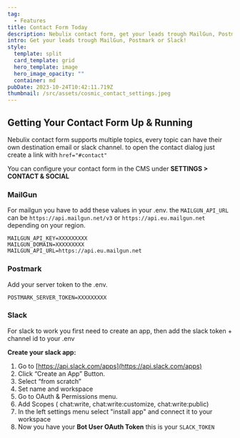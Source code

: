 ```yaml
---
tag:
  - Features
title: Contact Form Today 
description: Nebulix contact form, get your leads trough MailGun, Postmark or Slack!
intro: Get your leads trough MailGun, Postmark or Slack!
style:
  template: split
  card_template: grid
  hero_template: image
  hero_image_opacity: ""
  container: md
pubDate: 2023-10-24T10:42:11.719Z
thumbnail: /src/assets/cosmic_contact_settings.jpeg
---
```


## Getting Your Contact Form Up & Running

Nebulix contact form supports multiple topics, every topic can have their own destination email or slack channel. to open the contact dialog just create a link with `href="#contact"`

You can configure your contact form in the CMS under **SETTINGS > CONTACT & SOCIAL**

### MailGun

For mailgun you have to add these values in your .env. the `MAILGUN_API_URL` can be `https://api.mailgun.net/v3` or `https://api.eu.mailgun.net` depending on your region.

```
MAILGUN_API_KEY=XXXXXXXXX
MAILGUN_DOMAIN=XXXXXXXXX
MAILGUN_API_URL=https://api.eu.mailgun.net
```

### Postmark

Add your server token to the .env.

```
POSTMARK_SERVER_TOKEN=XXXXXXXXX
```

### Slack

For slack to work you first need to create an app, then add the slack token + channel id to your .env


**Create your slack app:**

1. Go to [https://api.slack.com/apps](https://api.slack.com/apps)
1. Click “Create an App” Button.
1. Select “from scratch”
1. Set name and workspace
1. Go to OAuth & Permissions menu.
1. Add Scopes ( chat:write, chat:write:customize, chat:write:public)
1. In the left settings menu select "install app" and connect it to your workspace
1. Now you have your **Bot User OAuth Token** this is your `SLACK_TOKEN`
